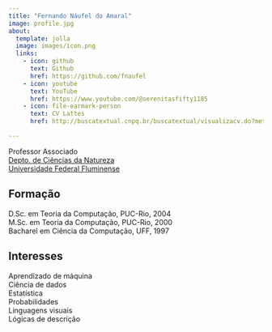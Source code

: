 ```yaml
---
title: "Fernando Náufel do Amaral"
image: profile.jpg
about:
  template: jolla
  image: images/icon.png
  links:
    - icon: github
      text: Github
      href: https://github.com/fnaufel
    - icon: youtube
      text: YouTube
      href: https://www.youtube.com/@serenitasfifty1185
    - icon: file-earmark-person
      text: CV Lattes
      href: http://buscatextual.cnpq.br/buscatextual/visualizacv.do?metodo=apresentar&id=K4779657J7

---
```


Professor Associado  
[Depto. de Ciências da Natureza](https://depcienciasdanatureza.uff.br/)  
[Universidade Federal Fluminense](https://www.uff.br/)

## Formação

D.Sc. em Teoria da Computação, PUC-Rio, 2004  
M.Sc. em Teoria da Computação, PUC-Rio, 2000  
Bacharel em Ciência da Computação, UFF, 1997

## Interesses

Aprendizado de máquina  
Ciência de dados  
Estatística  
Probabilidades  
Linguagens visuais  
Lógicas de descrição
